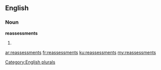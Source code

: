 ==English==

===Noun===
'''reassessments'''

# {{plural of|[[reassessment]]}}

[[Category:English plurals]]

[[ar:reassessments]]
[[fr:reassessments]]
[[ku:reassessments]]
[[my:reassessments]]